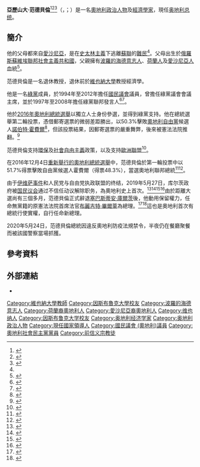 {{noteTA
|1=zh:史達林;zh-hans:斯大林;zh-hk:史太林;zh-tw:史達林;
}}
{{Infobox officeholder
|name         = 亞歷山大·范德貝倫
|native_name  = Alexander Van der Bellen
|image        = Alexander Van der Bellen1.jpg
|office       = [[奥地利总统|奥地利总统]]
|term_start   = 2017年1月26日
|term_end     =
|chancellor   = [[克里斯蒂安·科安|克里斯蒂安·科安]]<br>[[塞巴斯蒂安·庫爾茨|塞巴斯蒂安·庫爾茨]]<br>[[布麗吉特·比爾萊因|布麗吉特·比爾萊因]]<br>塞巴斯蒂安·庫爾茨<br>[[亚历山大·沙伦贝格|亚历山大·沙伦贝格]]<br>[[卡爾·內哈默|卡爾·內哈默]]
|predecessor  = [[多麗絲·布雷斯|多麗絲·布雷斯]]、[[卡尔海因茨·科普夫|卡尔海因茨·科普夫]]、<br>[[諾伯特·霍費爾|諾伯特·霍費爾]]（聯合代理）
|office1      = [[綠黨－綠色替代|綠黨]]領袖
|term_start1  = 1997年12月13日
|term_end1    = 2008年10月3日
|predecessor1 = {{le|克里斯托夫·喬爾|Christoph Chorherr}}
|successor1   = {{le|伊娃·格拉威什尼希-皮斯卡澤克|Eva Glawischnig-Piesczek}}
|birth_date   = {{birth date and age|1944|1|18}}
|birth_place  = {{flag|Nazi Germany}}[[維也納|維也納]]<br>（今[[奧地利|奧地利]]）
|death_date   = 
|death_place  = 
|party        = [[奧地利社會民主黨|奧地利社會民主黨]]{{small|（1992年前）}}<br>[[綠黨－綠色替代|綠黨－綠色替代]]{{small|（1992年至今）}}
|spouse       = Brigitte Hüttner{{small|（离异）}}<br>Doris Schmidauer{{small|（2015年結婚）}}
|children     = 2子
|alma_mater   = [[因斯布魯克大學|因斯布魯克大學]]
|signature    = Unterschrift Alexander Van der Bellen (2017).png
}}

'''亞歷山大·范德貝倫'''<ref>{{cite web|title=奧地利選總統 極右抬頭衝擊歐洲|url=http://news.mingpao.com/pns/dailynews/web_tc/article/20160523/s00014/1463940522298|publisher=[[明報|明報]]|accessdate=2016-05-23|archive-date=2016-06-29|archive-url=https://web.archive.org/web/20160629162853/http://news.mingpao.com/pns/dailynews/web_tc/article/20160523/s00014/1463940522298|dead-url=no}}</ref><ref>{{cite web|title=亚历山大·范德贝伦当选奥地利总统|url=http://news.xinhuanet.com/world/2016-05/23/c_129008897.htm|publisher=[[新华社|新华社]]|accessdate=2016-05-23|archive-date=2016-06-25|archive-url=https://web.archive.org/web/20160625074559/http://news.xinhuanet.com/world/2016-05/23/c_129008897.htm|dead-url=no}}</ref><ref>{{cite web|author1=Kersten Knipp|title=奥地利当选总统范德贝伦其人|url=http://www.dw.com/zh/奥地利当选总统范德贝伦其人/a-19279399|publisher=[[德國之聲|德國之聲]]|accessdate=2016-05-25|archive-date=2016-05-25|archive-url=https://web.archive.org/web/20160525125815/http://www.dw.com/zh/%E5%A5%A5%E5%9C%B0%E5%88%A9%E5%BD%93%E9%80%89%E6%80%BB%E7%BB%9F%E8%8C%83%E5%BE%B7%E8%B4%9D%E4%BC%A6%E5%85%B6%E4%BA%BA/a-19279399|dead-url=no}}</ref>（{{lang-de|Alexander Van der Bellen}}，{{IPA-de|alɛˈksandɐ fan deːɐ̯ ˈbɛlən}}；{{bd|1944年|1月18日}}）是一名[[奧地利|奧地利]][[政治人物|政治人物]]及[[經濟學家|經濟學家]]，現任[[奥地利总统|奥地利总统]]。

== 簡介 ==
他的父母都來自[[愛沙尼亞|愛沙尼亞]]，是在[[史太林主義|史太林主義]]下逃離[[蘇聯|蘇聯]]的[[難民|難民]]<ref name=Zeit/>。父母出生於[[俄羅斯蘇維埃聯邦社會主義共和國|俄羅斯蘇維埃聯邦社會主義共和國]]，父親擁有[[波羅的海德意志人|波羅的海德意志人]]、[[荷蘭人|荷蘭人]]及[[愛沙尼亞人|愛沙尼亞人]]血統<ref name=Zeit>{{cite web|url=http://www.zeit.de/2016/14/alexander-van-der-bellen-vater-fluechtling|title=Alexander Van der Bellen: Ein Flüchtlingskind|author=|date=2016-03-28|work=[[Die_Zeit|Die Zeit]]|language=de|accessdate=2016-05-24|archive-date=2020-11-25|archive-url=https://web.archive.org/web/20201125070438/https://www.zeit.de/2016/14/alexander-van-der-bellen-vater-fluechtling|dead-url=no}}</ref>。

范德貝倫是一名退休教授，退休前於[[維也納大學|維也納大學]]教授經濟學。

他是一名[[綠黨－綠色替代|綠黨]]成員，於1994年至2012年擔任[[國民議會_(奧地利)|國民議會]]議員，曾擔任綠黨議會會議主席，並於1997年至2008年擔任綠黨聯邦發言人<ref name="gruene">{{cite web|title=Biographical data|publisher=Die Grünen|url=http://www.gruene.at/personen/alexander_van_der_bellen/|accessdate=2008-08-19|archiveurl=https://web.archive.org/web/20080914035420/http://www.gruene.at/personen/alexander_van_der_bellen/|archivedate=2008-09-14|deadurl=yes}}</ref><ref name=Orf>{{cite web|url=http://orf.at/081003-30171/index.html|title=Van der Bellen sichtlich bewegt|publisher=|accessdate=2016-05-23|archive-date=2008-10-06|archive-url=https://web.archive.org/web/20081006031209/http://www.orf.at/081003-30171/index.html|dead-url=no}}</ref>。

他於[[2016年奧地利總統選舉|2016年奧地利總統選舉]]以獨立人士身份參選，並得到綠黨支持。他在總統選舉第二輪投票，憑借郵寄選票的微弱差距勝出，以50.3%擊敗[[奧地利自由黨|奧地利自由黨]]候選人[[諾伯特·霍費爾|諾伯特·霍費爾]]<ref name="independent-1">{{cite web|url=http://www.independent.co.uk/news/world/europe/austria-presidential-election-result-alexander-van-der-bellen-wins-over-far-right-candidate-norbert-a7043516.html|title=Austria presidential election result: Alexander Van der Bellen wins over far-right candidate Norbert Hofer|date=2016-05-23|work=The Independent|accessdate=2016-05-23|archive-date=2020-05-10|archive-url=https://web.archive.org/web/20200510201404/https://www.independent.co.uk/news/world/europe/austria-presidential-election-result-alexander-van-der-bellen-wins-over-far-right-candidate-norbert-a7043516.html|dead-url=no}}</ref>，但該投票結果，因郵寄選票的嚴重舞弊，後來被憲法法院推翻。<ref>{{cite news|title=【法廣RFI】奧地利總統選舉無效 選民將重選|url=http://www.appledaily.com.tw/realtimenews/article/new/20160702/899236/|publisher=蘋果日報|date=2016-07-02|accessdate=2016-07-12|archive-date=2016-08-14|archive-url=https://web.archive.org/web/20160814182229/http://www.appledaily.com.tw/realtimenews/article/new/20160702/899236/|dead-url=no}}</ref>

范德貝倫支持[[環保|環保]]及[[社會自由主義|社會自由主義]]政策，以及支持[[歐洲聯盟|歐洲聯盟]]<ref name="gruene-europe">{{cite web|url=https://www.gruene.at/themen/demokratie-verfassung/wenn-es-die-eu-nicht-gaebe-muesste-man-sie-erfinden|title=Die Grünen - "Wenn es die EU nicht gäbe, müsste man sie erfinden"|work=Die Grünen|accessdate=2016-05-23|archive-date=2016-05-28|archive-url=https://web.archive.org/web/20160528164547/https://www.gruene.at/themen/demokratie-verfassung/wenn-es-die-eu-nicht-gaebe-muesste-man-sie-erfinden|dead-url=no}}</ref>。

在2016年12月4日[[2016年奧地利總統選舉|重新舉行的奧地利總統選舉]]中，范德貝倫於第一輪投票中以51.7%得票擊敗自由黨候選人霍費爾（得票48.3%），當選奧地利聯邦總統<ref>{{cite web|url=http://www.faz.net/-gpf-8o1hv|title=Österreich: Van der Bellen wird Bundespräsident|work=Frankfurter Allgemeine Zeitung}}</ref><ref>{{cite web|url=http://www.wienerzeitung.at/nachrichten/oesterreich/politik/860176_Van-der-Bellen-gewinnt-die-Wahl.html?em_view=|title=Van der Bellen gewinnt die Wahl|work=Wiener Zeitung|accessdate=2016-12-04|archive-date=2017-03-05|archive-url=https://web.archive.org/web/20170305001609/http://www.wienerzeitung.at/nachrichten/oesterreich/politik/860176_Van-der-Bellen-gewinnt-die-Wahl.html?em_view=|dead-url=no}}</ref>。

由于[[伊维萨事件|伊维萨事件]]和人民党与自由党执政联盟的终结，2019年5月27日，库尔茨政府被[[国民议会_(奥地利)|国民议会]]通过不信任动议解除职务，為奧地利史上首次。<ref>{{cite web|url=https://orf.at/live/5074-Kabinett-Kurz-verliert-Misstrauensabstimmung/|website=orf.at|title=Kabinett Kurz verliert Misstrauensabstimmung|lang=de|access-date=2019-05-27|archive-date=2019-06-05|archive-url=https://web.archive.org/web/20190605032224/https://orf.at/live/5074-Kabinett-Kurz-verliert-Misstrauensabstimmung/|dead-url=no}}</ref><ref>{{cite web|url=https://www.parlament.gv.at/PAKT/AKT/SCHLTHEM/SCHLAG/J2019/110Misstrauensantrag.shtml|website=www.parlament.gv.at|title=Nationalrat spricht gesamter Bundesregierung das Misstrauen aus|lang=de|access-date=2019-05-27|archive-date=2019-08-06|archive-url=https://web.archive.org/web/20190806051419/https://www.parlament.gv.at/PAKT/AKT/SCHLTHEM/SCHLAG/J2019/110Misstrauensantrag.shtml|dead-url=no}}</ref><ref>{{cite web|url=https://www.nytimes.com/2019/05/27/world/europe/sebastian-kurz-austria.html|website=www.nytimes.com|title=Sebastian Kurz, Austrian Leader, Is Ousted in No-Confidence Vote|access-date=2019-05-18|archive-date=2019-06-17|archive-url=https://web.archive.org/web/20190617082248/https://www.nytimes.com/2019/05/27/world/europe/sebastian-kurz-austria.html|dead-url=no}}</ref><ref>{{cite web|url=https://www.bloomberg.com/news/articles/2019-05-27/austria-s-kurz-faces-ouster-as-nationalists-back-no-confidence|website=www.bloomberg.com|title=Austrian Chancellor Kurz Ousted After Nationalists Turn on Him|access-date=2019-05-18|archive-date=2019-06-04|archive-url=https://web.archive.org/web/20190604015848/https://www.bloomberg.com/news/articles/2019-05-27/austria-s-kurz-faces-ouster-as-nationalists-back-no-confidence|dead-url=no}}</ref>由於距離大選尚有三個多月，范德貝倫正式辭退[[塞巴斯蒂安·庫爾茨|塞巴斯蒂安·庫爾茨]]後，他動用保留權力，任命無黨籍的原憲法法院首席法官[[布麗吉特·畢爾萊|布麗吉特·畢爾萊]]為總理。<ref>{{cite web|url=https://www.parlament.gv.at/PERK/KONTR/POL/7MISSTRAUENSVOTUM/index.shtml|website=www.parlament.gv.at|title=Misstrauensvotum|lang=de|access-date=2019-05-25|archive-date=2019-05-14|archive-url=https://web.archive.org/web/20190514011433/https://www.parlament.gv.at/PERK/KONTR/POL/7MISSTRAUENSVOTUM/index.shtml|dead-url=no}}</ref><ref>{{cite web|url=https://www.ris.bka.gv.at/GeltendeFassung.wxe?Abfrage=Bundesnormen&Gesetzesnummer=10000138|website=www.ris.bka.gv.at|title=Article 72, Clause 1, and Article 74, Clause 1 and 3|lang=de|access-date=2019-05-25|archive-date=2019-07-03|archive-url=https://web.archive.org/web/20190703180326/https://www.ris.bka.gv.at/GeltendeFassung.wxe?Abfrage=Bundesnormen&Gesetzesnummer=10000138|dead-url=no}}</ref>這也是奧地利首次有總統行使實權，自行任命新總理。

2020年5月24日，范德貝倫總統因違反奧地利防疫法規禁令，半夜仍在餐廳聚餐而被該國警察當場抓獲。

==參考資料==
{{reflist}}

==外部連結==
*{{Commons-inline|Alexander Van der Bellen}}

{{奥地利总统}}
{{歐盟成員國國家元首}}

{{DEFAULTSORT:Bellen, Alexander van der}}
[[Category:維也納大學教師|Category:維也納大學教師]]
[[Category:因斯布魯克大學校友|Category:因斯布魯克大學校友]]
[[Category:波羅的海德意志人|Category:波羅的海德意志人]]
[[Category:荷蘭裔奧地利人|Category:荷蘭裔奧地利人]]
[[Category:愛沙尼亞裔奧地利人|Category:愛沙尼亞裔奧地利人]]
[[Category:维也纳人|Category:维也纳人]]
[[Category:因斯布鲁克大学校友|Category:因斯布鲁克大学校友]]
[[Category:奥地利经济学家|Category:奥地利经济学家]]
[[Category:奥地利政治人物|Category:奥地利政治人物]]
[[Category:現任國家領導人|Category:現任國家領導人]]
[[Category:國民議會_(奧地利)議員|Category:國民議會 (奧地利)議員]]
[[Category:奧地利社會民主黨黨員|Category:奧地利社會民主黨黨員]]
[[Category:前信义宗教徒|Category:前信义宗教徒]]